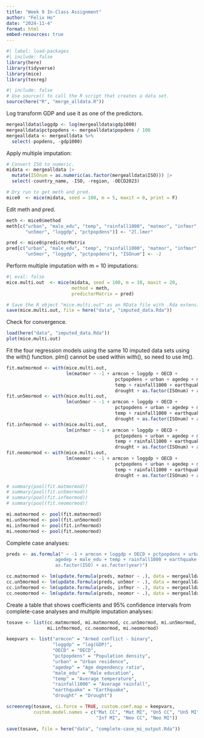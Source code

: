 ```yaml
---
title: "Week 9 In-Class Assignment"
author: "Felix Ho"
date: "2024-11-4"
format: html
embed-resources: true
---
```



```r
#| label: load-packages
#| include: false
library(here)
library(tidyverse)
library(mice)
library(texreg)
```


```r
#| include: false
# Use source() to call the R script that creates a data set.
source(here("R", "merge_alldata.R"))
```


Log transform GDP and use it as one of the predictors. 
```r
mergealldata$loggdp <- log(mergealldata$gdp1000)
mergealldata$pctpopdens <- mergealldata$popdens / 100
mergealldata <- mergealldata %>% 
  select(-popdens, -gdp1000)
```


Apply multiple imputation:
```r
# Convert ISO to numeric.
midata <- mergealldata |>
  mutate(ISOnum = as.numeric(as.factor(mergealldata$ISO))) |>
  select(-country_name, -ISO, -region, -OECD2023)

# Dry run to get meth and pred.
mice0  <- mice(midata, seed = 100, m = 5, maxit = 0, print = F)
```


Edit meth and pred.
```r
meth <- mice0$method
meth[c("urban", "male_edu", "temp", "rainfall1000", "matmor", "infmor", "neomor", 
       "un5mor", "loggdp", "pctpopdens")] <- "2l.lmer"

pred <- mice0$predictorMatrix
pred[c("urban", "male_edu", "temp", "rainfall1000", "matmor", "infmor", "neomor", 
       "un5mor", "loggdp", "pctpopdens"), "ISOnum"] <- -2
```


Perform multiple imputation with m = 10 imputations:
```r
#| eval: false
mice.multi.out  <- mice(midata, seed = 100, m = 10, maxit = 20,
                        method = meth,
                        predictorMatrix = pred)

# Save the R object "mice.multi.out" as an RData file with .Rda extension.
save(mice.multi.out, file = here("data", "imputed_data.Rda"))
```


Check for convergence.
```r
load(here("data", "imputed_data.Rda"))
plot(mice.multi.out)
```


Fit the four regression models using the same 10 imputed data sets using the with() function. plm() cannot be used within with(), so need to use lm().
```r
fit.matmormod <- with(mice.multi.out,
                      lm(matmor ~ -1 + armcon + loggdp + OECD + 
                                        pctpopdens + urban + agedep + male_edu + 
                                        temp + rainfall1000 + earthquake + 
                                        drought + as.factor(ISOnum) + as.factor(year)))
fit.un5mormod <- with(mice.multi.out,
                      lm(un5mor ~ -1 + armcon + loggdp + OECD + 
                                        pctpopdens + urban + agedep + male_edu + 
                                        temp + rainfall1000 + earthquake + 
                                        drought + as.factor(ISOnum) + as.factor(year)))
fit.infmormod <- with(mice.multi.out,
                      lm(infmor ~ -1 + armcon + loggdp + OECD + 
                                        pctpopdens + urban + agedep + male_edu + 
                                        temp + rainfall1000 + earthquake + 
                                        drought + as.factor(ISOnum) + as.factor(year)))
fit.neomormod <- with(mice.multi.out,
                      lm(neomor ~ -1 + armcon + loggdp + OECD + 
                                        pctpopdens + urban + agedep + male_edu + 
                                        temp + rainfall1000 + earthquake + 
                                        drought + as.factor(ISOnum) + as.factor(year)))

# summary(pool(fit.matmormod))
# summary(pool(fit.un5mormod))
# summary(pool(fit.infmormod))
# summary(pool(fit.neomormod))

mi.matmormod <- pool(fit.matmormod)
mi.un5mormod <- pool(fit.un5mormod)
mi.infmormod <- pool(fit.infmormod)
mi.neomormod <- pool(fit.neomormod)
```


Complete case analyses:
```r
preds <- as.formula(" ~ -1 + armcon + loggdp + OECD + pctpopdens + urban + 
                  agedep + male_edu + temp + rainfall1000 + earthquake + drought + 
                  as.factor(ISO) + as.factor(year)")

cc.matmormod <- lm(update.formula(preds, matmor ~ .), data = mergealldata)
cc.un5mormod <- lm(update.formula(preds, un5mor ~ .), data = mergealldata)
cc.infmormod <- lm(update.formula(preds, infmor ~ .), data = mergealldata)
cc.neomormod <- lm(update.formula(preds, neomor ~ .), data = mergealldata)
```


Create a table that shows coefficients and 95% confidence intervals from complete-case analyses and multiple imputation analyses:
```r
tosave <- list(cc.matmormod, mi.matmormod, cc.un5mormod, mi.un5mormod, cc.infmormod, 
               mi.infmormod, cc.neomormod, mi.neomormod)

keepvars <- list("armcon" = "Armed conflict - binary",
                 "loggdp" = "log(GDP)",
                 "OECD" = "OECD",
                 "pctpopdens" = "Population density",
                 "urban" = "Urban residence",
                 "agedep" = "Age dependency ratio",
                 "male_edu" = "Male education",
                 "temp" = "Average temperature",
                 "rainfall1000" = "Average rainfall",
                 "earthquake" = "Earthquake",
                 "drought" = "Drought")

screenreg(tosave, ci.force = TRUE, custom.coef.map = keepvars, 
          custom.model.names = c("Mat CC", "Mat MI", "Un5 CC", "Un5 MI", "Inf CC", 
                                 "Inf MI", "Neo CC", "Neo MI"))

save(tosave, file = here("data", "complete-case_mi_output.Rda"))
```